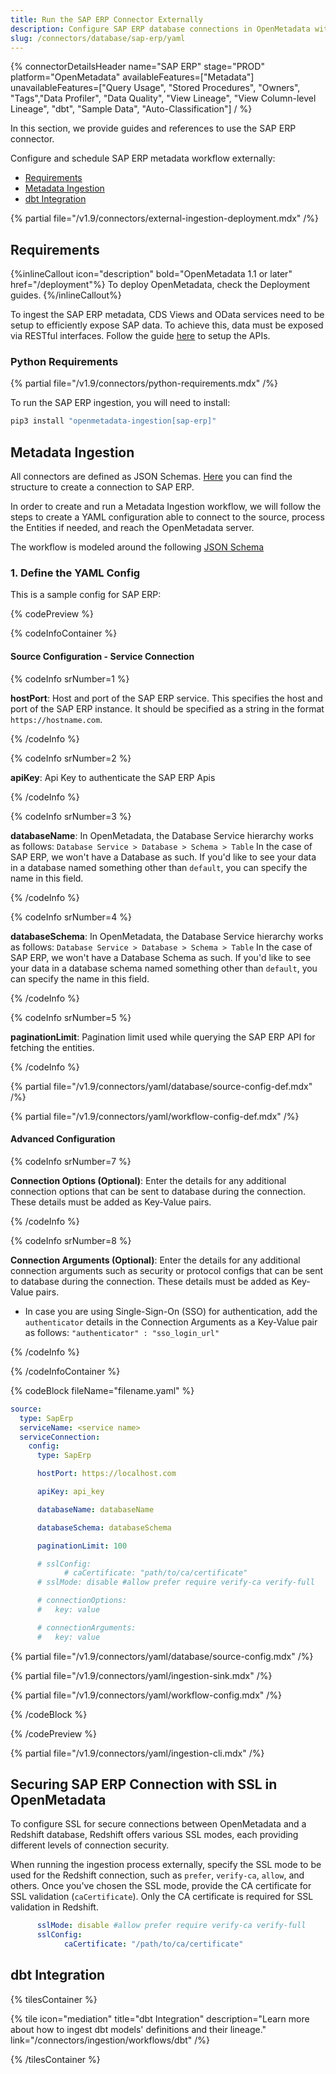 ```yaml
---
title: Run the SAP ERP Connector Externally
description: Configure SAP ERP database connections in OpenMetadata with YAML. Complete setup guide, authentication options, and configuration examples for seamless ...
slug: /connectors/database/sap-erp/yaml
---
```



{% connectorDetailsHeader
name="SAP ERP"
stage="PROD"
platform="OpenMetadata"
availableFeatures=["Metadata"]
unavailableFeatures=["Query Usage", "Stored Procedures", "Owners", "Tags","Data Profiler", "Data Quality", "View Lineage", "View Column-level Lineage", "dbt", "Sample Data", "Auto-Classification"]
/ %}

In this section, we provide guides and references to use the SAP ERP connector.

Configure and schedule SAP ERP metadata workflow externally:

- [Requirements](#requirements)
- [Metadata Ingestion](#metadata-ingestion)
- [dbt Integration](#dbt-integration)

{% partial file="/v1.9/connectors/external-ingestion-deployment.mdx" /%}

## Requirements

{%inlineCallout icon="description" bold="OpenMetadata 1.1 or later" href="/deployment"%}
To deploy OpenMetadata, check the Deployment guides.
{%/inlineCallout%}

To ingest the SAP ERP metadata, CDS Views and OData services need to be setup to efficiently expose SAP data. To achieve this, data must be exposed via RESTful interfaces.
Follow the guide [here](/connectors/database/sap-erp/setup-sap-apis) to setup the APIs.


### Python Requirements

{% partial file="/v1.9/connectors/python-requirements.mdx" /%}

To run the SAP ERP ingestion, you will need to install:

```bash
pip3 install "openmetadata-ingestion[sap-erp]"
```

## Metadata Ingestion

All connectors are defined as JSON Schemas.
[Here](https://github.com/open-metadata/OpenMetadata/blob/main/openmetadata-spec/src/main/resources/json/schema/entity/services/connections/database/sapErpConnection.json)
you can find the structure to create a connection to SAP ERP.

In order to create and run a Metadata Ingestion workflow, we will follow
the steps to create a YAML configuration able to connect to the source,
process the Entities if needed, and reach the OpenMetadata server.

The workflow is modeled around the following
[JSON Schema](https://github.com/open-metadata/OpenMetadata/blob/main/openmetadata-spec/src/main/resources/json/schema/metadataIngestion/workflow.json)

### 1. Define the YAML Config

This is a sample config for SAP ERP:

{% codePreview %}

{% codeInfoContainer %}

#### Source Configuration - Service Connection

{% codeInfo srNumber=1 %}

**hostPort**: Host and port of the SAP ERP service. This specifies the host and port of the SAP ERP instance. It should be specified as a string in the format `https://hostname.com`.

{% /codeInfo %}

{% codeInfo srNumber=2 %}

**apiKey**: Api Key to authenticate the SAP ERP Apis

{% /codeInfo %}

{% codeInfo srNumber=3 %}

**databaseName**: In OpenMetadata, the Database Service hierarchy works as follows:
`Database Service > Database > Schema > Table`
In the case of SAP ERP, we won't have a Database as such. If you'd like to see your data in a database named something other than `default`, you can specify the name in this field.

{% /codeInfo %}

{% codeInfo srNumber=4 %}

**databaseSchema**: In OpenMetadata, the Database Service hierarchy works as follows:
`Database Service > Database > Schema > Table`
In the case of SAP ERP, we won't have a Database Schema as such. If you'd like to see your data in a database schema named something other than `default`, you can specify the name in this field.

{% /codeInfo %}

{% codeInfo srNumber=5 %}

**paginationLimit**: Pagination limit used while querying the SAP ERP API for fetching the entities.

{% /codeInfo %}

{% partial file="/v1.9/connectors/yaml/database/source-config-def.mdx" /%}

<IngestionSinkDef />

{% partial file="/v1.9/connectors/yaml/workflow-config-def.mdx" /%}

#### Advanced Configuration

{% codeInfo srNumber=7 %}

**Connection Options (Optional)**: Enter the details for any additional connection options that can be sent to database during the connection. These details must be added as Key-Value pairs.

{% /codeInfo %}

{% codeInfo srNumber=8 %}

**Connection Arguments (Optional)**: Enter the details for any additional connection arguments such as security or protocol configs that can be sent to database during the connection. These details must be added as Key-Value pairs.

- In case you are using Single-Sign-On (SSO) for authentication, add the `authenticator` details in the Connection Arguments as a Key-Value pair as follows: `"authenticator" : "sso_login_url"`

{% /codeInfo %}

{% /codeInfoContainer %}

{% codeBlock fileName="filename.yaml" %}

```yaml {% isCodeBlock=true %}
source:
  type: SapErp
  serviceName: <service name>
  serviceConnection:
    config:
      type: SapErp
```
```yaml {% srNumber=1 %}
      hostPort: https://localhost.com
```
```yaml {% srNumber=2 %}
      apiKey: api_key
```
```yaml {% srNumber=3 %}
      databaseName: databaseName
```
```yaml {% srNumber=4 %}
      databaseSchema: databaseSchema
```
```yaml {% srNumber=5 %}
      paginationLimit: 100
```
```yaml {% srNumber=9 %}
      # sslConfig:
            # caCertificate: "path/to/ca/certificate"
      # sslMode: disable #allow prefer require verify-ca verify-full
```
```yaml {% srNumber=6 %}
      # connectionOptions:
      #   key: value
```
```yaml {% srNumber=7 %}
      # connectionArguments:
      #   key: value
```

{% partial file="/v1.9/connectors/yaml/database/source-config.mdx" /%}

{% partial file="/v1.9/connectors/yaml/ingestion-sink.mdx" /%}

{% partial file="/v1.9/connectors/yaml/workflow-config.mdx" /%}

{% /codeBlock %}

{% /codePreview %}

{% partial file="/v1.9/connectors/yaml/ingestion-cli.mdx" /%}

## Securing SAP ERP Connection with SSL in OpenMetadata

To configure SSL for secure connections between OpenMetadata and a Redshift database, Redshift offers various SSL modes, each providing different levels of connection security.

When running the ingestion process externally, specify the SSL mode to be used for the Redshift connection, such as `prefer`, `verify-ca`, `allow`, and others. Once you've chosen the SSL mode, provide the CA certificate for SSL validation (`caCertificate`). Only the CA certificate is required for SSL validation in Redshift.

```yaml
      sslMode: disable #allow prefer require verify-ca verify-full
      sslConfig:
            caCertificate: "/path/to/ca/certificate" 
```

## dbt Integration

{% tilesContainer %}

{% tile
  icon="mediation"
  title="dbt Integration"
  description="Learn more about how to ingest dbt models' definitions and their lineage."
  link="/connectors/ingestion/workflows/dbt" /%}

{% /tilesContainer %}

